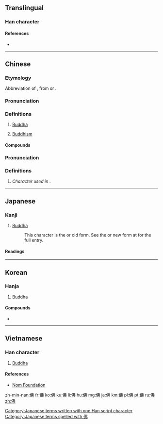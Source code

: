 {{also|仏}}
==Translingual==
{{stroke order|strokes=7}}

===Han character===
{{Han char|rn=9|rad=人|as=05|sn=7|four=2522<sub>7</sub>|canj=人中中弓 (OLLN)|ids=⿰亻弗}}

====References====
* {{Han ref|kx=0099.040|dkj=00517|dj=0208.110|hdz=10140.030|uh=4F5B|ud=20315|bh=A6F2|bd=42738}}

----

==Chinese==
{{zh-forms}}
{{wikipedia|lang=zh}}

===Etymology===
Abbreviation of {{zh-l|佛陀}}, from {{etyl|pi|zh}} {{m|pi|buddha}} or {{etyl|sa|zh}} {{m|sa|बुद्ध}}.

===Pronunciation===
{{zh-pron
|m=fó
|c=fat6
|h=pfs=fu̍t
|md=hŭk
|mn=pu̍t/hu̍t
|mn_note=hu̍t is literary
|w=5veq,4feq
|mc=y
|oc=y
|cat=pn,n
}}

===Definitions===
{{zh-hanzi}}

# [[Buddha]]
#: {{zhex|佛陀|Buddha}}
# [[Buddhism]]
#: {{zhex|佛教|Buddhism}}

====Compounds====
{{der5
| {{zh-l|佛得角}}
| {{zh-l|佛燈}}
| {{zh-l|佛殿}}
| {{zh-l|佛法}}
| {{zh-l|佛法僧}}
| {{zh-l|佛光}}
| {{zh-l|佛號}}
| {{zh-l|佛教}}
| {{zh-l|佛經}}
| {{zh-l|佛龕}}
| {{zh-l|佛門}}
| {{zh-l|佛事}}
| {{zh-l|佛手}}
| {{zh-l|佛寺}}
| {{zh-l|佛塔}}
| {{zh-l|佛堂}}
| {{zh-l|佛頭着糞}}
| {{zh-l|佛陀}}
| {{zh-l|佛像}}
| {{zh-l|佛學}}
| {{zh-l|佛牙}}
| {{zh-l|佛眼相看}}
| {{zh-l|佛爺}}
| {{zh-l|佛珠}}
| {{zh-l|佛祖}}
| {{zh-l|佛手瓜}}
}}

===Pronunciation===
{{zh-pron
|m=fú
|c=fat1
|ma=y
|cat=adv
}}

===Definitions===
{{zh-hanzi}}

# ''Character used in'' {{zh-l|仿佛|tr=fǎngfú}}.

{{zh-cat|Religion|Buddhism}}

----

==Japanese==

===Kanji===
{{ja-kanji|grade=n|rs=人05|style=ky|shin=仏}}

# [[Buddha]]
#: This character is the {{m|ja|旧字体|tr=kyūjitai}} or old form.  See the {{m|ja|新字体|tr=shinjitai}} or new form at {{m|ja|仏}} for the full entry.

====Readings====
{{ja-readings
|goon=[[ぶつ]] (butsu)
|kanon=[[ふつ]] (futsu)
|kun=[[ほとけ]] (hotoke)
|nanori=[[さらぎ]] (saragi)
}}

[[Category:Japanese terms written with one Han script character]]
[[Category:Japanese terms spelled with 佛]]

----

==Korean==

===Hanja===
{{ko-hanja|hangeul=[[불]], [[필]]|mr=pul, p'il}}

# [[Buddha]]

====Compounds====
* {{l|ko|佛敎|tr=[[불교]], bulgyo, "Buddhism"}}

----

==Vietnamese==

===Han character===
{{vi-hantu|[[phật]], [[phất]]|rs=人05}}

# [[Buddha]]

====References====
*[http://nomfoundation.org/common/nom_details.php?codepoint=4f5b Nom Foundation]

[[zh-min-nan:佛]]
[[fr:佛]]
[[ko:佛]]
[[ku:佛]]
[[li:佛]]
[[hu:佛]]
[[mg:佛]]
[[ja:佛]]
[[km:佛]]
[[pl:佛]]
[[pt:佛]]
[[ru:佛]]
[[zh:佛]]